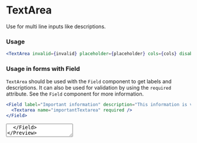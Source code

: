 
# TextArea

Use for multi line inputs like descriptions.

### Usage

```jsx
<TextArea invalid={invalid} placeholder={placeholder} cols={cols} disabled={disabled} />
```

### Usage in forms with Field

`TextArea` should be used with the `Field` component to get labels and descriptions. It can also be used for validation by using the `required` attribute. See the `Field` component for more information.

```jsx
<Field label="Important information" description="This information is very important, so you really need to fill it in">
  <Textarea name="importantTextarea" required />
</Field>
```

<Preview>
  <Field
    label="Important information"
    description="This information is very important, so you really need to fill it in"
  >
    <Textarea name="importantTextarea" required />
  </Field>
</Preview>

<ArgsTypes of={TextArea} />

